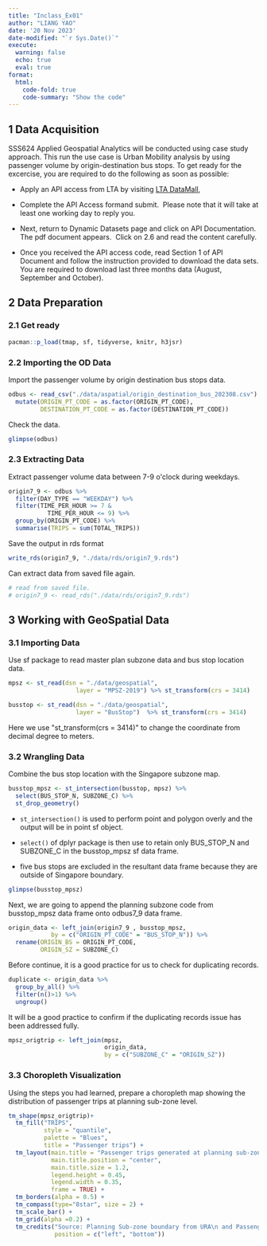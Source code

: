 ```yaml
---
title: "Inclass_Ex01"
author: "LIANG YAO"
date: '20 Nov 2023'
date-modified: "`r Sys.Date()`"
execute: 
  warning: false
  echo: true
  eval: true
format: 
  html: 
    code-fold: true
    code-summary: "Show the code"
---
```


## **1 Data Acquisition**

SSS624 Applied Geospatial Analytics will be conducted using case study approach. This run the use case is Urban Mobility analysis by using passenger volume by origin-destination bus stops. To get ready for the excercise, you are required to do the following as soon as possible:

-   Apply an API access from LTA by visiting [LTA DataMall](https://datamall.lta.gov.sg/content/datamall/en.html),

-   Complete the API Access formand submit.  Please note that it will take at least one working day to reply you.

-   Next, return to Dynamic Datasets page and click on API Documentation. The pdf document appears.  Click on 2.6 and read the content carefully.

-   Once you received the API access code, read Section 1 of API Document and follow the instruction provided to download the data sets. You are required to download last three months data (August, September and October).

## **2 Data Preparation**

### **2.1 Get ready**

```r
pacman::p_load(tmap, sf, tidyverse, knitr, h3jsr)
```

### **2.2 Importing the OD Data**

Import the passenger volume by origin destination bus stops data.

```r
odbus <- read_csv("./data/aspatial/origin_destination_bus_202308.csv") %>%
  mutate(ORIGIN_PT_CODE = as.factor(ORIGIN_PT_CODE),
         DESTINATION_PT_CODE = as.factor(DESTINATION_PT_CODE))
```

Check the data.

```r
glimpse(odbus)
```

### **2.3 Extracting Data**

Extract passenger volume data between 7-9 o\'clock during weekdays.

```r
origin7_9 <- odbus %>%
  filter(DAY_TYPE == "WEEKDAY") %>%
  filter(TIME_PER_HOUR >= 7 &
           TIME_PER_HOUR <= 9) %>%
  group_by(ORIGIN_PT_CODE) %>%
  summarise(TRIPS = sum(TOTAL_TRIPS))
```

Save the output in rds format

```r
write_rds(origin7_9, "./data/rds/origin7_9.rds")
```

Can extract data from saved file again.

```r
# read from saved file.
# origin7_9 <- read_rds("./data/rds/origin7_9.rds")
```

## **3 Working with GeoSpatial Data**

### **3.1 Importing Data**

Use sf package to read master plan subzone data and bus stop location data.

```r
mpsz <- st_read(dsn = "./data/geospatial",
                   layer = "MPSZ-2019") %>% st_transform(crs = 3414)
```

```r
busstop <- st_read(dsn = "./data/geospatial",
                   layer = "BusStop")  %>% st_transform(crs = 3414)
```

::: callout-tip
Here we use \"st_transform(crs = 3414)\" to change the coordinate from decimal degree to meters.
:::

### **3.2 Wrangling Data**

Combine the bus stop location with the Singapore subzone map.

```r
busstop_mpsz <- st_intersection(busstop, mpsz) %>%
  select(BUS_STOP_N, SUBZONE_C) %>%
  st_drop_geometry()
```

-   `st_intersection()` is used to perform point and polygon overly and the output will be in point sf object.

-   `select()` of dplyr package is then use to retain only BUS_STOP_N and SUBZONE_C in the busstop_mpsz sf data frame.

-   five bus stops are excluded in the resultant data frame because they are outside of Singapore boundary.

```r
glimpse(busstop_mpsz)
```

Next, we are going to append the planning subzone code from busstop_mpsz data frame onto odbus7_9 data frame.

```r
origin_data <- left_join(origin7_9 , busstop_mpsz,
            by = c("ORIGIN_PT_CODE" = "BUS_STOP_N")) %>%
  rename(ORIGIN_BS = ORIGIN_PT_CODE,
         ORIGIN_SZ = SUBZONE_C)
```

Before continue, it is a good practice for us to check for duplicating records.

```r
duplicate <- origin_data %>%
  group_by_all() %>%
  filter(n()>1) %>%
  ungroup()
```

It will be a good practice to confirm if the duplicating records issue has been addressed fully.

```r
mpsz_origtrip <- left_join(mpsz, 
                           origin_data,
                           by = c("SUBZONE_C" = "ORIGIN_SZ"))
```

### **3.3 Choropleth Visualization**

Using the steps you had learned, prepare a choropleth map showing the distribution of passenger trips at planning sub-zone level.

```r
tm_shape(mpsz_origtrip)+
  tm_fill("TRIPS", 
          style = "quantile", 
          palette = "Blues",
          title = "Passenger trips") +
  tm_layout(main.title = "Passenger trips generated at planning sub-zone level",
            main.title.position = "center",
            main.title.size = 1.2,
            legend.height = 0.45, 
            legend.width = 0.35,
            frame = TRUE) +
  tm_borders(alpha = 0.5) +
  tm_compass(type="8star", size = 2) +
  tm_scale_bar() +
  tm_grid(alpha =0.2) +
  tm_credits("Source: Planning Sub-zone boundary from URA\n and Passenger trips data from LTA", 
             position = c("left", "bottom"))
```
